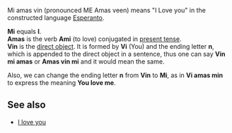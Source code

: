 Mi amas vin (pronounced ME Amas veen) means "I Love you" in the constructed language [[Esperanto]].

'''Mi''' equals '''I'''.<br>
'''Amas''' is the verb '''Ami''' (to love) conjugated in [[present tense]].<br>
'''Vin''' is the [[direct object]]. It is formed by '''Vi''' (You) and the ending letter '''n''', which is appended to the direct object in a sentence, thus one can say '''Vin mi amas''' or '''Amas vin mi''' and it would mean the same.

Also, we can change the ending letter '''n''' from '''Vin''' to '''Mi''', as in '''Vi amas min''' to express the meaning '''You love me'''.

==See also==
*[[I love you]]

{{rfc}}